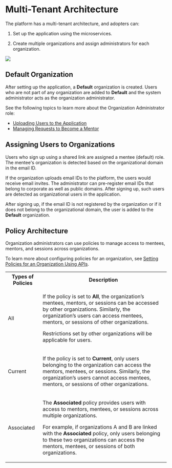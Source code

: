 
# Multi-Tenant Architecture

The <PartialExample mentored /> platform has a multi-tenant architecture, and adopters can:

1. Set up the application using the microservices.

2. Create multiple organizations and assign administrators for each organization.

![](media/saasarchitecture.png)

## Default Organization

After setting up the application, a **Default** organization is created. Users who are not part of any organization are added to **Default** and the system administrator acts as the organization administrator.

<p>  
    <Admonition type="info">
    <p>See the following topics to learn more about the Organization Administrator role:</p>
    <ul>
    <li><a href="bulkupload">Uploading Users to the Application</a></li>
    <li><a href="managementorrequests">Managing Requests to Become a Mentor</a></li>
    </ul>
    </Admonition>
</p>

## Assigning Users to Organizations

Users who sign up using a shared link are assigned a mentee (default) role. The mentee's organization is detected based on the organizational domain in the email ID.

If the organization uploads email IDs to the platform, the users would receive email invites. The administrator can pre-register email IDs that belong to corporate as well as public domains. After signing up, such users are detected as organizational users in the application.

<p>  
    <Admonition type="note">
    <p>After signing up, if the email ID is not registered by the organization or if it does not belong to the organizational domain, the user is added to the <b>Default</b> organization.</p>
    </Admonition>
</p>

## Policy Architecture

Organization administrators can use policies to manage access to mentees, mentors, and sessions across organizations.

<p>  
  <Admonition type="info">
  <p>To learn more about configuring policies for an organization, see <a href="api-setpolicies">Setting Policies for an Organization Using APIs</a>.</p>
  </Admonition>
</p>

<table>
  <tr>
    <th>Types of Policies</th>
    <th>Description</th>
  </tr>
  <tr>
    <td>All</td>
    <td><p>If the policy is set to <b>All</b>, the organization’s mentees, mentors, or sessions can be accessed by other organizations. Similarly, the organization’s users can access mentees, mentors, or sessions of other organizations.</p>
    <p>
    <Admonition type="note">
    <p>Restrictions set by other organizations will be applicable for users.</p>
    </Admonition>
    </p>
    </td>
  </tr>
  <tr>
    <td>Current</td>
    <td>
    <p>If the policy is set to <b>Current</b>, only users belonging to the organization can access the mentors, mentees, or sessions. Similarly, the organization’s users cannot access mentees, mentors, or sessions of other organizations.</p>
    </td>
  </tr>
  <tr>
    <td>Associated</td>
    <td>
    <p>The <b>Associated</b> policy provides users with access to mentors, mentees, or sessions across multiple organizations.</p><p>For example, if organizations A and B are linked with the <b>Associated</b> policy, only users belonging to these two organizations can access the mentors, mentees, or sessions of both organizations.</p>
    </td>
  </tr>
</table>